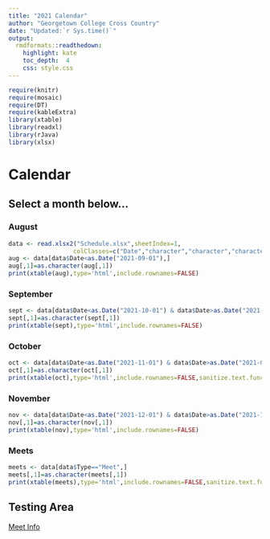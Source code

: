 ```yaml
---
title: "2021 Calendar"
author: "Georgetown College Cross Country"
date: "Updated:`r Sys.time()`"
output:
  rmdformats::readthedown:
    highlight: kate
    toc_depth:  4
    css: style.css
---
```



```r
require(knitr)
require(mosaic)
require(DT)
require(kableExtra)
library(xtable)
library(readxl)
library(rJava)
library(xlsx)
```

# Calendar

## Select a month below... {.tabset}

### August


```r

data <- read.xlsx2("Schedule.xlsx",sheetIndex=1,
                  colClasses=c("Date","character","character","character"))
aug <- data[data$Date<as.Date("2021-09-01"),]
aug[,1]=as.character(aug[,1])
print(xtable(aug),type='html',include.rownames=FALSE)
```

### September

```r

sept <- data[data$Date<as.Date("2021-10-01") & data$Date>as.Date("2021-08-31"),]
sept[,1]=as.character(sept[,1])
print(xtable(sept),type='html',include.rownames=FALSE)
```

### October

```r

oct <- data[data$Date<as.Date("2021-11-01") & data$Date>as.Date("2021-09-30"),]
oct[,1]=as.character(oct[,1])
print(xtable(oct),type='html',include.rownames=FALSE,sanitize.text.function = function(x){x})
```

### November

```r

nov <- data[data$Date<as.Date("2021-12-01") & data$Date>as.Date("2021-10-31"),]
nov[,1]=as.character(nov[,1])
print(xtable(nov),type='html',include.rownames=FALSE)
```

### Meets

```r

meets <- data[data$Type=="Meet",]
meets[,1]=as.character(meets[,1])
print(xtable(meets),type='html',include.rownames=FALSE,sanitize.text.function = function(x){x})
```

## Testing Area

<a href="meetInfo2021.html">Meet Info</a>

